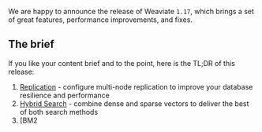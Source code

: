 <!-- Weaviate 1.17 release announcement -->

We are happy to announce the release of Weaviate `1.17`, which brings a set of great features, performance improvements, and fixes.

## The brief
If you like your content brief and to the point, here is the TL;DR of this release:

1. [Replication](#replication) - configure multi-node replication to improve your database resilience and performance
1. [Hybrid Search](#hybrid-search) - combine dense and sparse vectors to deliver the best of both search methods
1. [BM2
